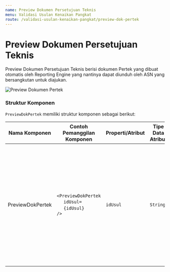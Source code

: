 ```yaml
---
name: Preview Dokumen Persetujuan Teknis
menu: Validasi Usulan Kenaikan Pangkat
route: /validasi-usulan-kenaikan-pangkat/preview-dok-pertek
---
```


# Preview Dokumen Persetujuan Teknis

Preview Dokumen Persetujuan Teknis berisi dokumen
Pertek yang dibuat otomatis oleh Reporting Engine yang
nantinya dapat diunduh oleh ASN yang bersangkutan untuk diajukan.

![Preview Dokumen Pertek](../../src/img/validasi-usulan-kenaikan-pangkat/Step-1_PreviewDokumenPertek.jpg)

### Struktur Komponen

`PreviewDokPertek` memiliki struktur komponen sebagai berikut:

| Nama Komponen    | Contoh Pemanggilan <br/> Komponen                                                                                           | Properti/Atribut | Tipe Data <br/> Atribut | Penjelasan                                                                                                                                                                                              |
| ---------------- | --------------------------------------------------------------------------------------------------------------------------- | ---------------- | ----------------------- | ------------------------------------------------------------------------------------------------------------------------------------------------------------------------------------------------------- |
| PreviewDokPertek | `<PreviewDokPertek` <br/> &nbsp;&nbsp;&nbsp;&nbsp;&nbsp;`idUsul=` <br/> &nbsp;&nbsp;&nbsp;&nbsp;&nbsp;`{idUsul}` <br/> `/>` | `idUsul`         | `String`                | Properti id usul berisi informasi <br/> id usulan yang diajukan yang akan digunakan <br/> sebagai acuan untuk mengambil <br/> data Dokumen Persetujuan Teknis <br/> berdasarkan id usulan yang diajukan |

